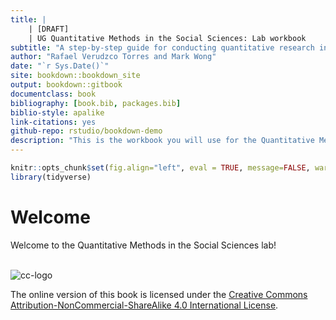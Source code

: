 ```yaml
--- 
title: |
    | [DRAFT]
    | UG Quantitative Methods in the Social Sciences: Lab workbook
subtitle: "A step-by-step guide for conducting quantitative research in R"
author: "Rafael Verudzco Torres and Mark Wong"
date: "`r Sys.Date()`"
site: bookdown::bookdown_site
output: bookdown::gitbook
documentclass: book
bibliography: [book.bib, packages.bib]
biblio-style: apalike
link-citations: yes
github-repo: rstudio/bookdown-demo
description: "This is the workbook you will use for the Quantitative Methods in the Social Sciences lab sessions."
---
```


```r
knitr::opts_chunk$set(fig.align="left", eval = TRUE, message=FALSE, warning=FALSE, out.width = "100%" )
library(tidyverse)
```

# Welcome{-#Welcome}

Welcome to the Quantitative Methods in the Social Sciences lab!



<br>
![cc-logo](./images/by-nc-sa.png)

The online version of this book is licensed under the [Creative Commons Attribution-NonCommercial-ShareAlike 4.0 International License](http://creativecommons.org/licenses/by-nc-sa/4.0/).
